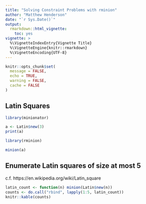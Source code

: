 ```yaml
---
title: "Solving Constraint Problems with rminion"
author: "Matthew Henderson"
date: "`r Sys.Date()`"
output:
  rmarkdown::html_vignette:
    toc: yes
vignette: >
  %\VignetteIndexEntry{Vignette Title}
  %\VignetteEngine{knitr::rmarkdown}
  %\VignetteEncoding{UTF-8}
---
```


```r

knitr::opts_chunk$set(
  message = FALSE,
  echo = TRUE,
  warning = FALSE,
  cache = FALSE
)
```

## Latin Squares

```r
library(minionator)

a <- Latin$new(3)
print(a)
```

```r
library(rminion)

minion(a)
```

## Enumerate Latin squares of size at most 5

c.f. https://en.wikipedia.org/wiki/Latin_square

```r
latin_count <- function(n) minion(Latin$new(n))
counts <- do.call("rbind", lapply(1:5, latin_count))
knitr::kable(counts)
```


